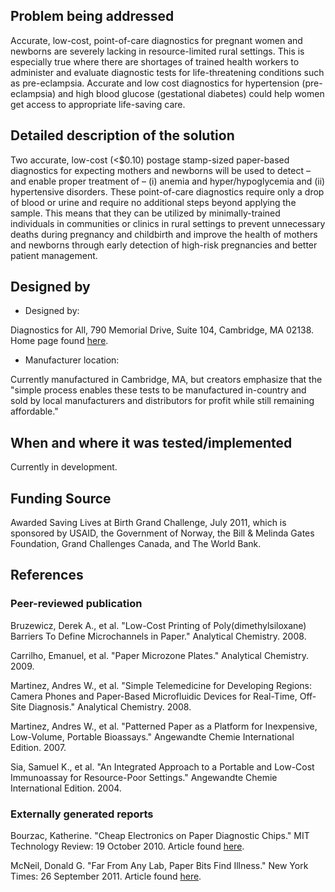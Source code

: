 {{Medical Device
|Health Topic=Maternal mortality
|Classification=Diagnosis
|Scope=Prototype
|Location=Africa, Asia, South America
|Image=DFA.image2 lowres.jpg
}}
==Problem being addressed==
Accurate, low-cost, point-of-care diagnostics for pregnant women and newborns are severely lacking in resource-limited rural settings. This is especially true where there are shortages of trained health workers to administer and evaluate diagnostic tests for life-threatening conditions such as pre-eclampsia. Accurate and low cost diagnostics for hypertension (pre-eclampsia) and high blood glucose (gestational diabetes) could help women get access to appropriate life-saving care.

==Detailed description of the solution==
Two accurate, low-cost (<$0.10) postage stamp-sized paper-based diagnostics for expecting mothers and newborns will be used to detect – and enable proper treatment of – (i) anemia and hyper/hypoglycemia and (ii) hypertensive disorders. These point-of-care diagnostics require only a drop of blood or urine and require no additional steps beyond applying the sample. This means that they can be utilized by minimally-trained individuals in communities or clinics in rural settings to prevent unnecessary deaths during pregnancy and childbirth and improve the health of mothers and newborns through early detection of high-risk pregnancies and better patient management.

==Designed by==
*Designed by:
Diagnostics for All, 790 Memorial Drive, Suite 104, Cambridge, MA 02138.
Home page found [http://www.dfa.org here].
*Manufacturer location:
Currently manufactured in Cambridge, MA, but creators emphasize that the "simple process enables these tests to be manufactured in-country and sold by local manufacturers and distributors for profit while still remaining affordable."

==When and where it was tested/implemented ==
Currently in development.

==Funding Source==
Awarded Saving Lives at Birth Grand Challenge, July 2011, which is sponsored by USAID, the Government of Norway, the Bill & Melinda Gates Foundation, Grand Challenges Canada, and The World Bank.

==References==
===Peer-reviewed publication===
Bruzewicz, Derek A., et al. "Low-Cost Printing of Poly(dimethylsiloxane) Barriers To Define Microchannels in Paper." Analytical Chemistry. 2008.

Carrilho, Emanuel, et al. "Paper Microzone Plates." Analytical Chemistry. 2009.

Martinez, Andres W., et al. "Simple Telemedicine for Developing Regions: Camera Phones and Paper-Based Microfluidic Devices for Real-Time, Off-Site Diagnosis." Analytical Chemistry. 2008.

Martinez, Andres W., et al. "Patterned Paper as a Platform for Inexpensive, Low-Volume, Portable Bioassays." Angewandte Chemie International Edition. 2007.

Sia, Samuel K., et al. "An Integrated Approach to a Portable and Low-Cost Immunoassay for Resource-Poor Settings." Angewandte Chemie International Edition. 2004.

===Externally generated reports===
Bourzac, Katherine. "Cheap Electronics on Paper Diagnostic Chips." MIT Technology Review: 19 October 2010. Article found [http://www.technologyreview.com/computing/26575/?p1=A1&a=f here].

McNeil, Donald G. "Far From Any Lab, Paper Bits Find Illness." New York Times: 26 September 2011. Article found [http://www.nytimes.com/2011/09/27/health/27paper.html?_r=2&hpw here].